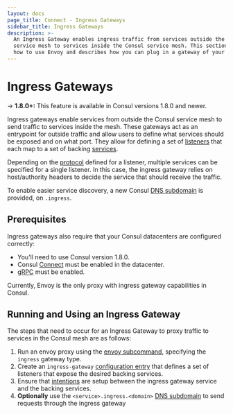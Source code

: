 ```yaml
---
layout: docs
page_title: Connect - Ingress Gateways
sidebar_title: Ingress Gateways
description: >-
  An Ingress Gateway enables ingress traffic from services outside the Consul
  service mesh to services inside the Consul service mesh. This section details
  how to use Envoy and describes how you can plug in a gateway of your choice.
---
```


# Ingress Gateways

-> **1.8.0+:**  This feature is available in Consul versions 1.8.0 and newer.

Ingress gateways enable services from outside the Consul service mesh to send
traffic to services inside the mesh. These gateways act as an entrypoint for
outside traffic and allow users to define what services should be exposed and
on what port. They allow for defining a set of
[listeners](/docs/agent/config-entries/ingress-gateway#listeners) that each map
to a set of backing
[services](/docs/agent/config-entries/ingress-gateway#services).

Depending on the
[protocol](/docs/agent/config-entries/ingress-gateway#services) defined for a
listener, multiple services can be specified for a single listener. In this
case, the ingress gateway relies on host/authority headers to decide the
service that should receive the traffic.

To enable easier service discovery, a new Consul [DNS
subdomain](/docs/agent/dns#ingress-service-lookups) is provided, on `.ingress`.

## Prerequisites

Ingress gateways also require that your Consul datacenters are configured correctly:

- You'll need to use Consul version 1.8.0.
- Consul [Connect](/docs/agent/options#connect) must be enabled in the datacenter.
- [gRPC](/docs/agent/options#grpc_port) must be enabled.

Currently, Envoy is the only proxy with ingress gateway capabilities in Consul.

## Running and Using an Ingress Gateway

The steps that need to occur for an Ingress Gateway to proxy traffic to services in the Consul mesh are as follows:

1. Run an envoy proxy using the [envoy subcommand](/docs/commands/connect/envoy), specifying the `ingress` gateway type.
2. Create an `ingress-gateway` [configuration entry](/docs/agent/config-entries/ingress-gateway) that defines a set of listeners that expose the desired backing services.
3. Ensure that [intentions](/docs/connect/intentions) are setup between the ingress gateway service and the backing services.
4. **Optionally** use the `<service>.ingress.<domain>` [DNS subdomain](/docs/agent/dns#ingress-service-lookups) to send requests through the ingress gateway
